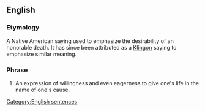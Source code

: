 ==English==
===Etymology===
A Native American saying used to emphasize the desirability of an honorable death.  It has since been attributed as a [[Klingon]] saying to emphasize similar meaning.

===Phrase===
{{infl|en|phrase|head=[[today]] [[is]] [[a]] [[good]] [[day]] [[to]] [[die]]}}
#An expression of willingness and even eagerness to give one's life in the name of one's cause.

[[Category:English sentences]]